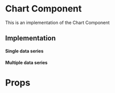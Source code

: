 
<Meta title="Core|Organisms/Chart" />

# Chart Component

This is an implementation of the Chart Component

## Implementation

#### Single data series

<Preview>
  <Story name="single data series">
    <div style={{height: '500px', width: '500px' }}>
    <Chart
      title="Number of messages"
      chartHeight="100%"
      chartType="line"
      series={[
        {
          data: [
            { x: new Date(1593993600000).getTime(), y: '1' },
            { x: new Date(1594080000000).getTime(), y: '1' },
            { x: new Date(1594166400000).getTime(), y: '0' },
            { x: new Date(1594252800000).getTime(), y: '0' },
            { x: new Date(1594339200000).getTime(), y: '1' },
            { x: new Date(1594425600000).getTime(), y: '0' },
            { x: new Date(1594512000000).getTime(), y: '0' },
            { x: new Date(1594598400000).getTime(), y: '0' },
            { x: new Date(1594684800000).getTime(), y: '0' },
            { x: new Date(1594771200000).getTime(), y: '1' },
            { x: new Date(1594857600000).getTime(), y: '1' },
            { x: new Date(1594944000000).getTime(), y: '0' },
            { x: new Date(1595030400000).getTime(), y: '1' },
            { x: new Date(1595116800000).getTime(), y: '18' },
            { x: new Date(1595203200000).getTime(), y: '1' },
            { x: new Date(1595289600000).getTime(), y: '0' },
            { x: new Date(1595376000000).getTime(), y: '1' },
            { x: new Date(1595462400000).getTime(), y: '1' },
            { x: new Date(1595548800000).getTime(), y: '0' },
            { x: new Date(1595635200000).getTime(), y: '0' },
            { x: new Date(1595721600000).getTime(), y: '1' },
            { x: new Date(1595808000000).getTime(), y: '0' },
            { x: new Date(1595894400000).getTime(), y: '0' },
            { x: new Date(1595980800000).getTime(), y: '0' },
            { x: new Date(1596067200000).getTime(), y: '0' },
            { x: new Date(1596153600000).getTime(), y: '0' },
            { x: new Date(1596240000000).getTime(), y: '0' },
            { x: new Date(1596326400000).getTime(), y: '0' },
            { x: new Date(1596412800000).getTime(), y: '0' },
            { x: new Date(1596499200000).getTime(), y: '0' },
            { x: new Date(1596585600000).getTime(), y: '1' },
            { x: new Date(1596672000000).getTime(), y: '1' },
          ],
          name: 'Messages',
        },
      ]}
      colors={['#81C8D1']}
      gradientToColors={['#00708D']}
      strokeWidths={[2]}
      xAxisMinMiliseconds={new Date(1593993600000).getTime()}
      xAxisMaxMiliseconds={new Date(1596672000000).getTime()}
      markerStrokeColors={['#00A5B5']}
      yAxisTickInterval={3}
    />
    </div>
  </Story>
</Preview>

#### Multiple data series

<Preview>
  <Story name="multiple data series">
    <div style={{height: '500px', width: '500px' }}>
      <Chart
        title="Number of users"
        chartHeight="100%"
        chartType="line"
        series={[
          {
            data: [
              {
                x: new Date('2020-06-05').getTime(),
                y: '20',
              },
              {
                x: new Date('2020-06-15').getTime(),
                y: '50',
              },
              {
                x: new Date('2020-06-30').getTime(),
                y: '70',
              },
            ],
            name: 'Italy',
          },
                {
            data: [
              {
                x: new Date('2020-06-07').getTime(),
                y: '15',
              },
              {
                x: new Date('2020-06-17').getTime(),
                y: '60',
              },
              {
                x: new Date('2020-06-27').getTime(),
                y: '100',
              },
            ],
            name: 'Serbia',
          },
        ]}
        colors={['#81C8D1', '#C6CDCF']}
        gradientToColors={['#00708D', '#4E606A']}
        strokeWidths={[2, 2]}
        xAxisMinMiliseconds={new Date('06/01/2020').getTime()}
        xAxisMaxMiliseconds={new Date('07/01/2020').getTime()}
        markerStrokeColors={['#00A5B5', '#4E606A']}
      />
    </div>
  </Story>
</Preview>

# Props

<Props of={Chart} />
